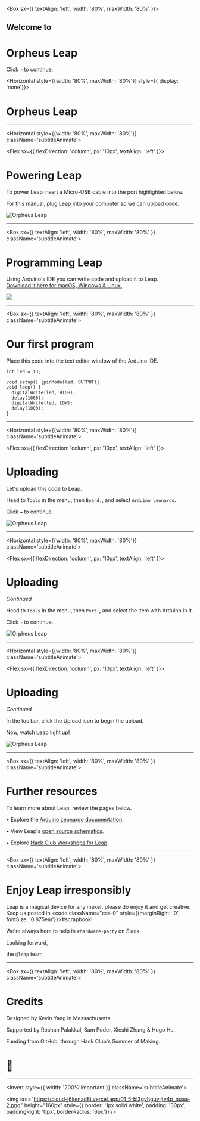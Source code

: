 

<Box sx={{ textAlign: 'left', width: '80%', maxWidth: '80%' }}>

<h2 style={{ fontSize: '2em' }} className='subtitleAnimate'>Welcome to</h2>
<h1 style={{ fontSize: '4em', width: '100%' }} className='titleAnimate'>Orpheus Leap</h1>

<p style={{ marginLeft: '0px' }} className='instructAnimate'>Click <code><span style={{ fontSize: '1.2em' }}>&rarr;</span></code> to continue.</p>

</Box>

<Horizontal style={{width: '80%', maxWidth: '80%'}} style={{ display: 'none'}}>

# Orpheus Leap

</Horizontal>

---


<Horizontal style={{width: '80%', maxWidth: '80%'}} className='subtitleAnimate'>

<Flex sx={{ flexDirection: 'column', px: '10px', textAlign: 'left' }}>

# Powering Leap

To power Leap insert a Micro-USB cable into the port highlighted below. 

For this manual, plug Leap into your computer so we can upload code.

</Flex>

![Orpheus Leap](https://cloud-17mfldhr5.vercel.app/0fine_art.png)

</Horizontal>

---

<Box sx={{ textAlign: 'left', width: '80%', maxWidth: '80%' }} className='subtitleAnimate'>

# Programming Leap

<p style={{ width: '100%' }}>Using Arduino's IDE you can write code and upload it to Leap. 
  <br /><a href="https://www.arduino.cc/en/Main/software">Download it here for macOS, Windows & Linux.</a></p>
  <img src="https://i.imgur.com/WpXUbqJ.png" style={{boxShadow: '0px 0px 10px grey', marginTop: '15px', marginLeft: '8px', maxHeight: '400px'}} />

</Box>


---

<Box sx={{ textAlign: 'left', width: '80%', maxWidth: '80%' }} className='subtitleAnimate'>

# Our first program

<p style={{ width: '100%' }}>Place this code into the text editor window of the Arduino IDE.</p>

```
int led = 13;

void setup() {pinMode(led, OUTPUT)}
void loop() {
  digitalWrite(led, HIGH);
  delay(1000);
  digitalWrite(led, LOW);
  delay(1000);
}
```

</Box>

---

<Horizontal style={{width: '80%', maxWidth: '80%'}} className='subtitleAnimate'>

<Flex sx={{ flexDirection: 'column', px: '10px', textAlign: 'left' }}>

# Uploading

Let's upload this code to Leap.

Head to `Tools` in the menu, then `Board:`, and select `Arduino Leonardo`.

<p>Click <code><span style={{ fontSize: '1.2em' }}>&rarr;</span></code> to continue.</p>

</Flex>

![Orpheus Leap](https://cloud-1m940z9fh.vercel.app/0screenshot_2020-10-08_at_1.45.18_pm.png)

</Horizontal>

---

<Horizontal style={{width: '80%', maxWidth: '80%'}} className='subtitleAnimate'>

<Flex sx={{ flexDirection: 'column', px: '10px', textAlign: 'left' }}>

# Uploading

_Continued_

Head to `Tools` in the menu, then `Port:`, and select the item with Arduino in it.

<p>Click <code><span style={{ fontSize: '1.2em' }}>&rarr;</span></code> to continue.</p>

</Flex>

![Orpheus Leap](https://cloud-1m940z9fh.vercel.app/0screenshot_2020-10-08_at_1.45.18_pm.png)

</Horizontal>

---

<Horizontal style={{width: '80%', maxWidth: '80%'}} className='subtitleAnimate'>

<Flex sx={{ flexDirection: 'column', px: '10px', textAlign: 'left' }}>

# Uploading

_Continued_

In the toolbar, click the Upload icon to begin the upload.

Now, watch Leap light up!

</Flex>

![Orpheus Leap](https://cloud-3hf6cibsy.vercel.app/0screenshot_2020-10-08_at_1.55.43_pm.png)

</Horizontal>

---

<Box sx={{ textAlign: 'left', width: '80%', maxWidth: '80%' }} className='subtitleAnimate'>

# Further resources

To learn more about Leap, review the pages below.

• Explore the [Arduino Leonardo documentation](https://www.arduino.cc/en/Main/Arduino_BoardLeonardo#documentation).

• View Leap's [open source schematics](https://github.com/kevin200617/Orpheus-Leap-Micro).

• Explore [Hack Club Workshops for Leap](https:/workshops.hackclub.com).

</Box>

---

<Box sx={{ textAlign: 'left', width: '80%', maxWidth: '80%' }} className='subtitleAnimate'>

# Enjoy Leap irresponsibly 

Leap is a magical device for any maker, please do enjoy it and get creative. Keep us posted in <code className="css-0" style={{marginRight: '0', fontSize: '0.875em'}}>#scrapbook</code>!

We're always here to help in `#hardware-party` on Slack.

Looking forward,

the `@leap` team

</Box>

---

<Box sx={{ textAlign: 'left', width: '80%', maxWidth: '80%' }} className='subtitleAnimate'>

# Credits

Designed by Kevin Yang in Massachusetts.

<p style={{ width: '100%' }}>Supported by Roshan Palakkal, Sam Poder, Xieshi Zhang & Hugo Hu.</p>

Funding from GitHub, through Hack Club's Summer of Making.
<br />

# 🚀



</Box>

---

<Invert style={{ width: '200%!important'}} className='subtitleAnimate'>
  
<img src="https://cloud-j6kenad8i.vercel.app/01_5rbl3gvhguyijtv4p_quaa-2.png" height="160px" style={{ border: '1px solid white', padding: '30px', paddingRight: '0px', borderRadius: '6px'}} />

</Invert>